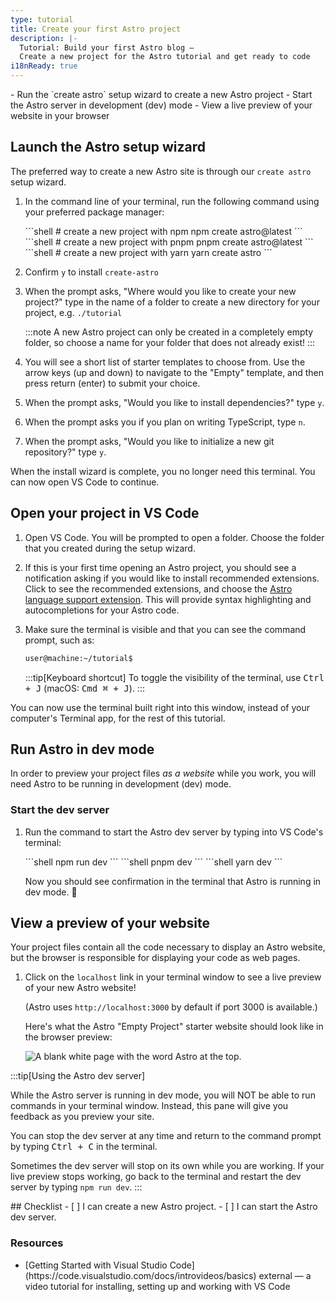 ```yaml
---
type: tutorial
title: Create your first Astro project
description: |-
  Tutorial: Build your first Astro blog —
  Create a new project for the Astro tutorial and get ready to code
i18nReady: true
---
```




<PreCheck>
  - Run the `create astro` setup wizard to create a new Astro project
  - Start the Astro server in development (dev) mode
  - View a live preview of your website in your browser
</PreCheck>

## Launch the Astro setup wizard

The preferred way to create a new Astro site is through our `create astro` setup wizard.

1. In the command line of your terminal, run the following command using your preferred package manager:

    <PackageManagerTabs>
      <Fragment slot="npm">
      ```shell
      # create a new project with npm
      npm create astro@latest
      ```
      </Fragment>
      <Fragment slot="pnpm">
      ```shell
      # create a new project with pnpm
      pnpm create astro@latest
      ```
      </Fragment>
      <Fragment slot="yarn">
      ```shell
      # create a new project with yarn
      yarn create astro
      ```
      </Fragment>
    </PackageManagerTabs>

2. Confirm `y` to install `create-astro`
3. When the prompt asks, "Where would you like to create your new project?" type in the name of a folder to create a new directory for your project, e.g.
`./tutorial`

    :::note
    A new Astro project can only be created in a completely empty folder, so choose a name for your folder that does not already exist!
    :::

4. You will see a short list of starter templates to choose from. Use the arrow keys (up and down) to navigate to the "Empty" template, and then press return (enter) to submit your choice. 

5. When the prompt asks, "Would you like to install dependencies?" type `y`.

6. When the prompt asks you if you plan on writing TypeScript, type `n`. 

7. When the prompt asks, "Would you like to initialize a new git repository?" type `y`.

When the install wizard is complete, you no longer need this terminal. You can now open VS Code to continue.

## Open your project in VS Code

1. Open VS Code. You will be prompted to open a folder. Choose the folder that you created during the setup wizard.

2. If this is your first time opening an Astro project, you should see a notification asking if you would like to install recommended extensions. Click to see the recommended extensions, and choose the [Astro language support extension](https://marketplace.visualstudio.com/items?itemName=astro-build.astro-vscode). This will provide syntax highlighting and autocompletions for your Astro code.

3. Make sure the terminal is visible and that you can see the command prompt, such as:

    ```sh
    user@machine:~/tutorial$
    ```

    :::tip[Keyboard shortcut]
    To toggle the visibility of the terminal, use <kbd>Ctrl + J</kbd> (macOS: <kbd>Cmd ⌘ + J</kbd>).
    :::

You can now use the terminal built right into this window, instead of your computer's Terminal app, for the rest of this tutorial.



## Run Astro in dev mode

In order to preview your project files _as a website_ while you work, you will need Astro to be running in development (dev) mode.

### Start the dev server

1. Run the command to start the Astro dev server by typing into VS Code's terminal:

    <PackageManagerTabs>
      <Fragment slot="npm">
      ```shell
      npm run dev
      ```
      </Fragment>
      <Fragment slot="pnpm">
      ```shell
      pnpm dev
      ```
      </Fragment>
      <Fragment slot="yarn">
      ```shell
      yarn dev
      ```
      </Fragment>
    </PackageManagerTabs>

    Now you should see confirmation in the terminal that Astro is running in dev mode. 🚀

## View a preview of your website

Your project files contain all the code necessary to display an Astro website, but the browser is responsible for displaying your code as web pages.

1. Click on the `localhost` link in your terminal window to see a live preview of your new Astro website! 

    (Astro uses `http://localhost:3000` by default if port 3000 is available.)

    Here's what the Astro "Empty Project" starter website should look like in the browser preview:

    ![A blank white page with the word Astro at the top.](/tutorial/minimal.png)

:::tip[Using the Astro dev server]

While the Astro server is running in dev mode, you will NOT be able to run commands in your terminal window. Instead, this pane will give you feedback as you preview your site.

You can stop the dev server at any time and return to the command prompt by typing <kbd>Ctrl + C</kbd> in the terminal.

Sometimes the dev server will stop on its own while you are working. If your live preview stops working, go back to the terminal and restart the dev server by typing `npm run dev`.
:::

<Box icon="check-list">
## Checklist

<Checklist>
- [ ] I can create a new Astro project.
- [ ] I can start the Astro dev server.
</Checklist>
</Box>

### Resources

- <p>[Getting Started with Visual Studio Code](https://code.visualstudio.com/docs/introvideos/basics) <Badge>external</Badge> — a video tutorial for installing, setting up and working with VS Code</p>
